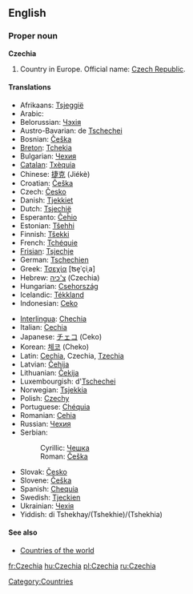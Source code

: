 ==English==

===Proper noun===
'''Czechia'''

# Country in Europe. Official name: [[Czech Republic]].

====Translations====
{{top}}
*Afrikaans: [[Tsjeggië]]
*Arabic: {{ARchar|[[تشيك]]}}
*Belorussian: [[Чэхія]]
*Austro-Bavarian: de [[Tschechei]]
*Bosnian: [[Češka]] {{f}}
*[[Breton]]: [[Tchekia]]
*Bulgarian: [[Чехия]]
*[[Catalan]]: [[Txèquia]] 
*Chinese: [[捷克]] (Jiékè)
*Croatian: [[Češka]] {{f}}
*Czech: [[Česko]] {{n}}
*Danish: [[Tjekkiet]] 
*Dutch: [[Tsjechië]] {{n}}
*Esperanto: [[Ĉeĥio]]
*Estonian: [[Tšehhi]]
*Finnish: [[Tšekki]]
*French: [[Tchéquie]] {{f}}
*[[Frisian]]: [[Tsjechje]]
*German: [[Tschechien]]
*Greek: [[Τσεχία]] [ʦe̞ˈçiˌa] {{f}}
*Hebrew: [[צ'כיה]] (Czechia)
*Hungarian: [[Csehország]]
*Icelandic: [[Tékkland]]
*Indonesian: [[Ceko]]
{{mid}}
*[[Interlingua]]: [[Chechia]]
*Italian: [[Cechia]]
*Japanese: [[チェコ]] (Ceko)
*Korean: [[체코]] (Cheko)
*Latin: [[Cechia]], Czechia, [[Tzechia]]
*Latvian: [[Čehija]] {{f}}
*Lithuanian: [[Čekija]]
*Luxembourgish: d'[[Tschechei]]
*Norwegian: [[Tsjekkia]]
*Polish: [[Czechy]] {{p}}
*Portuguese: [[Chéquia]]
*Romanian: [[Cehia]]
*Russian: [[Чехия]]
*Serbian:
*:Cyrillic: [[Чешка]] {{f}}
*:Roman: [[Češka]] {{f}}
*Slovak: [[Česko]] {{n}}
*Slovene: [[Češka]] {{f}}
*Spanish: [[Chequia]]
*Swedish: [[Tjeckien]]
*Ukrainian: [[Чехія]]
*Yiddish: di Tshekhay/(Tshekhie)/(Tshekhia)
{{bottom}}

====See also====
*[[Countries of the world]]

[[Category:Countries]]

[[fr:Czechia]]
[[hu:Czechia]]
[[pl:Czechia]]
[[ru:Czechia]]